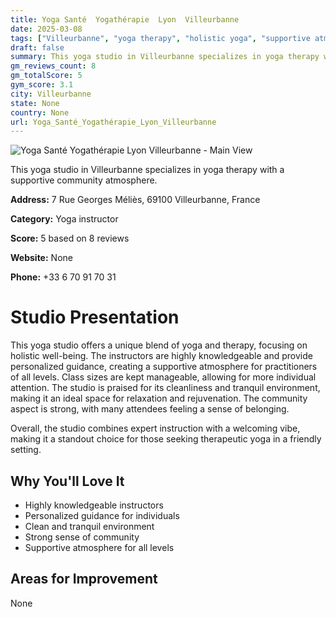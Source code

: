 ```yaml
---
title: Yoga Santé  Yogathérapie  Lyon  Villeurbanne
date: 2025-03-08
tags: ["Villeurbanne", "yoga therapy", "holistic yoga", "supportive atmosphere", "community-oriented", "Villeurbanne"]  
draft: false
summary: This yoga studio in Villeurbanne specializes in yoga therapy with a supportive community atmosphere.
gm_reviews_count: 8
gm_totalScore: 5
gym_score: 3.1
city: Villeurbanne
state: None
country: None
url: Yoga_Santé_Yogathérapie_Lyon_Villeurbanne
---
```


<div className="aspect-[16/9] relative my-8">
  <img 
    src="https://streetviewpixels-pa.googleapis.com/v1/thumbnail?panoid=i5R_mHPLpeCeUL85vUmx_Q&cb_client=search.gws-prod.gps&w=408&h=240&yaw=45.646454&pitch=0&thumbfov=100"
    alt="Yoga Santé  Yogathérapie  Lyon  Villeurbanne - Main View"
    className="object-cover absolute inset-0 w-full h-full rounded-lg"
  />
</div>

This yoga studio in Villeurbanne specializes in yoga therapy with a supportive community atmosphere.

**Address:** 7 Rue Georges Méliès, 69100 Villeurbanne, France

**Category:** Yoga instructor

**Score:** 5 based on 8 reviews

**Website:** None

**Phone:** +33 6 70 91 70 31

# Studio Presentation

This yoga studio offers a unique blend of yoga and therapy, focusing on holistic well-being. The instructors are highly knowledgeable and provide personalized guidance, creating a supportive atmosphere for practitioners of all levels. Class sizes are kept manageable, allowing for more individual attention. The studio is praised for its cleanliness and tranquil environment, making it an ideal space for relaxation and rejuvenation. The community aspect is strong, with many attendees feeling a sense of belonging.

Overall, the studio combines expert instruction with a welcoming vibe, making it a standout choice for those seeking therapeutic yoga in a friendly setting.

## Why You'll Love It

- Highly knowledgeable instructors
- Personalized guidance for individuals
- Clean and tranquil environment
- Strong sense of community
- Supportive atmosphere for all levels

## Areas for Improvement

None

<div className="grid grid-cols-1 xl:grid-cols-2 gap-4 my-8">

</div>